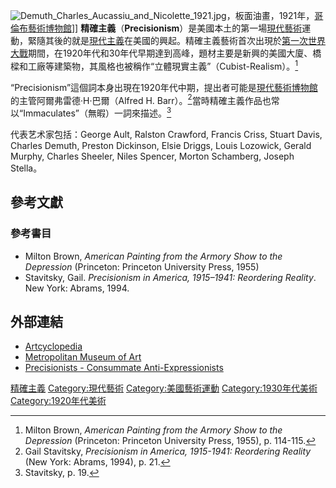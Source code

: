 [[File:Demuth_Charles_Aucassiu_and_Nicolette_1921.jpg|thumb]]，板面油畫，1921年，[[哥倫布藝術博物館|哥倫布藝術博物館]]]]
'''精確主義'''（'''Precisionism'''）是美國本土的第一場[[現代藝術|現代藝術]]運動，緊隨其後的就是[[現代主義|現代主義]]在美國的興起。精確主義藝術首次出現於[[第一次世界大戰|第一次世界大戰]]期間，在1920年代和30年代早期達到高峰，題材主要是新興的美國大廈、橋樑和工廠等建築物，其風格也被稱作“立體現實主義”（Cubist-Realism）。<ref> Milton Brown, ''American Painting from the Armory Show to the Depression'' (Princeton: Princeton University Press, 1955), p. 114-115.</ref> 

“Precisionism”這個詞本身出現在1920年代中期，提出者可能是[[現代藝術博物館|現代藝術博物館]]的主管阿爾弗雷德·H·巴爾（Alfred H. Barr）。<ref>Gail Stavitsky, ''Precisionism in America, 1915-1941: Reordering Reality'' (New York: Abrams, 1994), p. 21.</ref>當時精確主義作品也常以“Immaculates”（無暇）一詞來描述。<ref>Stavitsky, p. 19.</ref>

代表艺术家包括：George Ault, Ralston Crawford, Francis Criss, Stuart Davis, Charles Demuth, Preston Dickinson, Elsie Driggs, Louis Lozowick, Gerald Murphy, Charles Sheeler, Niles Spencer, Morton Schamberg, Joseph Stella。

==參考文獻==

{{Reflist}}

===參考書目===
* Milton Brown, ''American Painting from the Armory Show to the Depression'' (Princeton: Princeton University Press, 1955)
* Stavitsky, Gail. ''Precisionism in America, 1915–1941: Reordering Reality''. New York: Abrams, 1994.

==外部連結==
* [http://www.artcyclopedia.com/history/precisionism.html Artcyclopedia] {{Wayback|url=http://www.artcyclopedia.com/history/precisionism.html |date=20141111151829 }}
* [http://www.metmuseum.org/TOAH/hi/hi_precis.htm Metropolitan Museum of Art] {{Wayback|url=http://www.metmuseum.org/TOAH/hi/hi_precis.htm |date=20141129072053 }}
* [https://web.archive.org/web/20120305025312/http://www.danielhlee.com/precisionists/ Precisionists - Consummate Anti-Expressionists]

{{Westernart}}

[[Category:精確主義|]]
[[Category:現代藝術|Category:現代藝術]]
[[Category:美國藝術運動|Category:美國藝術運動]]
[[Category:1930年代美術|Category:1930年代美術]]
[[Category:1920年代美術|Category:1920年代美術]]